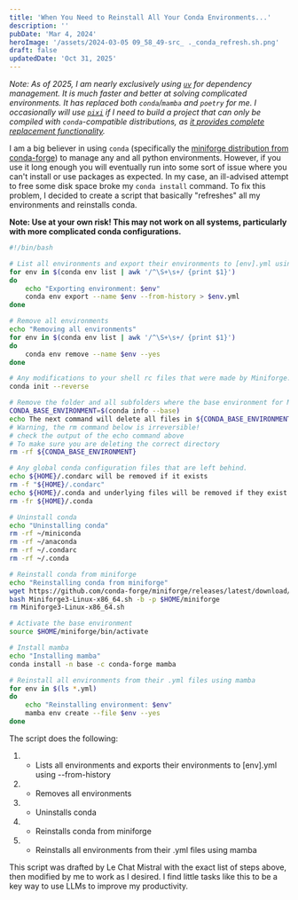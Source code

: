 ```yaml
---
title: 'When You Need to Reinstall All Your Conda Environments...'
description: ''
pubDate: 'Mar 4, 2024'
heroImage: '/assets/2024-03-05 09_58_49-src_ ._conda_refresh.sh.png'
draft: false
updatedDate: 'Oct 31, 2025'
---
```


*Note: As of 2025, I am nearly exclusively using [`uv`](https://docs.astral.sh/uv/) for dependency management. It is much faster and better at solving complicated environments. It has replaced both `conda`/`mamba` and `poetry` for me. I occasionally will use [`pixi`](https://pixi.sh/latest/) if I need to build a project that can only be compiled with `conda`-compatible distributions, as [it provides complete replacement functionality](https://pixi.sh/latest/switching_from/conda/).*

I am a big believer in using `conda` (specifically the [miniforge distribution from conda-forge](https://github.com/conda-forge/miniforge)) to manage any and all python environments. However, if you use it long enough you will eventually run into some sort of issue where you can't install or use packages as expected. In my case, an ill-advised attempt to free some disk space broke my `conda install` command. To fix this problem, I decided to create a script that basically "refreshes" all my environments and reinstalls conda.

**Note: Use at your own risk! This may not work on all systems, particularly with more complicated conda configurations.**

```bash
#!/bin/bash

# List all environments and export their environments to [env].yml using --from-history
for env in $(conda env list | awk '/^\S+\s+/ {print $1}')
do
    echo "Exporting environment: $env"
    conda env export --name $env --from-history > $env.yml
done

# Remove all environments
echo "Removing all environments"
for env in $(conda env list | awk '/^\S+\s+/ {print $1}')
do
    conda env remove --name $env --yes
done

# Any modifications to your shell rc files that were made by Miniforge:
conda init --reverse

# Remove the folder and all subfolders where the base environment for Miniforge was installed:
CONDA_BASE_ENVIRONMENT=$(conda info --base)
echo The next command will delete all files in ${CONDA_BASE_ENVIRONMENT}
# Warning, the rm command below is irreversible!
# check the output of the echo command above
# To make sure you are deleting the correct directory
rm -rf ${CONDA_BASE_ENVIRONMENT}

# Any global conda configuration files that are left behind.
echo ${HOME}/.condarc will be removed if it exists
rm -f "${HOME}/.condarc"
echo ${HOME}/.conda and underlying files will be removed if they exist.
rm -fr ${HOME}/.conda

# Uninstall conda
echo "Uninstalling conda"
rm -rf ~/miniconda
rm -rf ~/anaconda
rm -rf ~/.condarc
rm -rf ~/.conda

# Reinstall conda from miniforge
echo "Reinstalling conda from miniforge"
wget https://github.com/conda-forge/miniforge/releases/latest/download/Miniforge3-Linux-x86_64.sh
bash Miniforge3-Linux-x86_64.sh -b -p $HOME/miniforge
rm Miniforge3-Linux-x86_64.sh

# Activate the base environment
source $HOME/miniforge/bin/activate

# Install mamba
echo "Installing mamba"
conda install -n base -c conda-forge mamba

# Reinstall all environments from their .yml files using mamba
for env in $(ls *.yml)
do
    echo "Reinstalling environment: $env"
    mamba env create --file $env --yes
done
```

The script does the following:

1. - Lists all environments and exports their environments to [env].yml using --from-history
2. - Removes all environments
3. - Uninstalls conda
4. - Reinstalls conda from miniforge
5. - Reinstalls all environments from their .yml files using mamba


This script was drafted by Le Chat Mistral with the exact list of steps above, then modified by me to work as I desired. I find little tasks like this to be a key way to use LLMs to improve my productivity.

